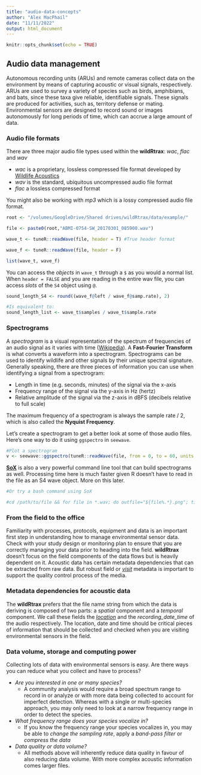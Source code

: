 ```yaml
---
title: "audio-data-concepts"
author: "Alex MacPhail"
date: "11/11/2022"
output: html_document
---
```


```r
knitr::opts_chunk$set(echo = TRUE)
```

## Audio data management

Autonomous recording units (ARUs) and remote cameras collect data on the environment by means of capturing acoustic or visual signals, respectively. ARUs are used to survey a variety of species such as birds, amphibians, and bats, since these taxa give reliable, identifiable signals. These signals are produced for activities, such as, territory defense or mating. Environmental sensors are designed to record sound or images autonomously for long periods of time, which can accrue a large amount of data.

### Audio file formats

There are three major audio file types used within the **wildRtrax**: *wac*, *flac* and *wav*

* *wac* is a proprietary, lossless compressed file format developed by [Wildlife Acoustics](https://www.wildlifeacoustics.com/)
* *wav* is the standard, ubiquitous uncompressed audio file format
* *flac* a lossless compressed format

You might also be working with *mp3* which is a lossy compressed audio file format.

```r
root <- "/volumes/GoogleDrive/Shared drives/wildRtrax/data/example/"

file <- paste0(root,"ABMI-0754-SW_20170301_085900.wav")

wave_t <- tuneR::readWave(file, header = T) #True header format

wave_f <- tuneR::readWave(file, header = F)

list(wave_t, wave_f)

```

You can access the *objects* in `wave_t` through a `$` as you would a normal list. When `header = FALSE` and you are reading in the entire wav file, you can access *slots* of the `S4` object using `@`. 

```r
sound_length_S4 <- round((wave_f@left / wave_f@samp.rate), 2)

#Is equivalent to:
sound_length_list <- wave_t$samples / wave_t$sample.rate

```

### Spectrograms

A *spectrogram* is a visual representation of the spectrum of frequencies of an audio signal as it varies with time ([Wikipedia](https://en.wikipedia.org/wiki/Spectrogram)). A **Fast-Fourier Transform** is what converts a waveform into a spectrogram.  Spectrograms can be used to identify wildlife and other signals by their unique spectral signature. Generally speaking, there are three pieces of information you can use when identifying a signal from a spectrogram:

* Length in time (e.g. seconds, minutes) of the signal via the x-axis
* Frequency range of the signal via the y-axis in Hz (hertz)
* Relative amplitude of the signal via the z-axis in dBFS (decibels relative to full scale)

The maximum frequency of a spectrogram is always the sample rate / 2, which is also called the **Nyquist Frequency**.

Let's create a spectrogram to get a better look at some of those audio files. Here's one way to do it using `ggspectro` in `seewave`. 

```r
#Plot a spectrogram
v <- seewave::ggspectro(tuneR::readWave(file, from = 0, to = 60, units = "seconds"), ovlp = 50) + ggplot2::geom_tile(aes(fill=amplitude)) + theme_bw()

```

[**SoX**](http://sox.sourceforge.net/) is also a very powerful command line tool that can build spectrograms as well. Processing time here is much faster given R doesn't have to read in the file as an S4 wave object. More on this later. 

```r
#Or try a bash command using SoX

#cd /path/to/file && for file in *.wav; do outfile="${file%.*}.png"; title_in_pic="${file%.*}"; sox "$file" -n spectrogram -l -m -t "$title_in_pic" -o "$outfile"; done

```

### From the field to the office

Familiarity with processes, protocols, equipment and data is an important first step in understanding how to manage environmental sensor data. Check with your study design or monitoring plan to ensure that you are correctly managing your data prior to heading into the field. **wildRtrax** doesn't focus on the field components of the data flows but is heavily dependent on it. Acoustic data has certain metadata dependencies that can be extracted from raw data. But robust field or [*visit*](https://www.wildtrax.ca/home/resources/guide/organizations/visits.html) metadata is important to support the quality control process of the media.

### Metadata dependencies for acoustic data

The **wildRtrax** prefers that the file name string from which the data is deriving is composed of two parts: a *spatial* component and a *temporal* component. We call these fields the [*location*](https://www.wildtrax.ca/home/resources/guide/organizations/locations.html) and the *recording_date_time* of the audio respectively. The location, date and time should be critical pieces of information that should be collected and checked when you are visiting environmental sensors in the field. 

### Data volume, storage and computing power

Collecting lots of data with environmental sensors is easy. Are there ways you can reduce what you collect and have to process?

* *Are you interested in one or many species?*
  * A community analysis would require a broad spectrum range to record in or analyze or with more data being collected to account for imperfect detection. Whereas with a single or multi-species approach, you may only need to look at a narrow frequency range in order to detect the species. 
* *What frequency range does your species vocalize in?*
  * If you know the frequency range your species vocalizes in, you may be able to *change the sampling rate*, apply a *band-pass filter* or *compress the data*
* *Data quality or data volume?*
  * All methods above will inherently reduce data quality in favour of also reducing data volume. With more complex acoustic information comes larger files.


